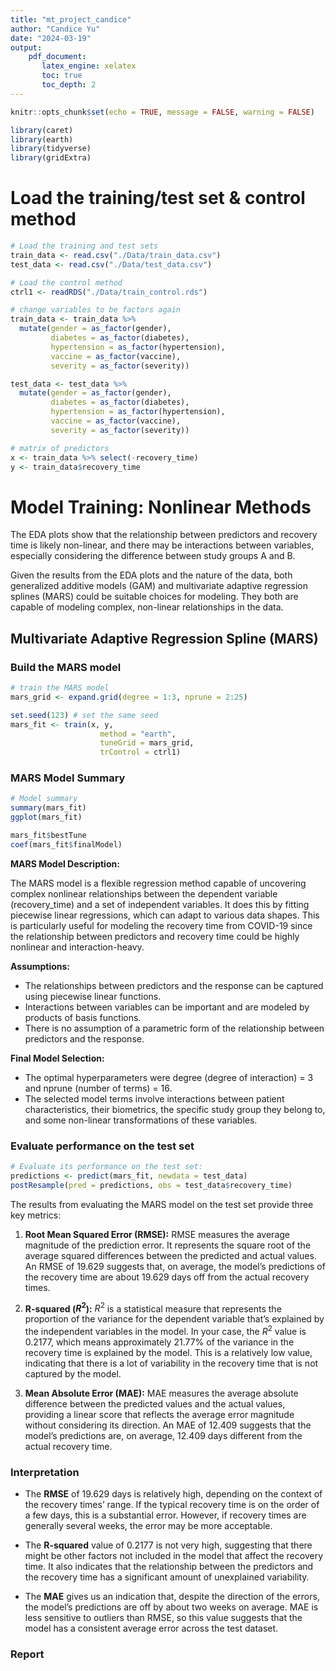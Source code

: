 ```yaml
---
title: "mt_project_candice"
author: "Candice Yu"
date: "2024-03-19"
output:
    pdf_document:
       latex_engine: xelatex
       toc: true
       toc_depth: 2
---
```

\newpage

```r
knitr::opts_chunk$set(echo = TRUE, message = FALSE, warning = FALSE)
```

```r
library(caret)
library(earth)
library(tidyverse)
library(gridExtra)
```

# Load the training/test set & control method
```r
# Load the training and test sets
train_data <- read.csv("./Data/train_data.csv")
test_data <- read.csv("./Data/test_data.csv")

# Load the control method
ctrl1 <- readRDS("./Data/train_control.rds")

# change variables to be factors again
train_data <- train_data %>%
  mutate(gender = as_factor(gender),
         diabetes = as_factor(diabetes),
         hypertension = as_factor(hypertension),
         vaccine = as_factor(vaccine),
         severity = as_factor(severity))

test_data <- test_data %>%
  mutate(gender = as_factor(gender),
         diabetes = as_factor(diabetes),
         hypertension = as_factor(hypertension),
         vaccine = as_factor(vaccine),
         severity = as_factor(severity))

# matrix of predictors
x <- train_data %>% select(-recovery_time)
y <- train_data$recovery_time

```


# Model Training: Nonlinear Methods

The EDA plots show that the relationship between predictors and recovery time is likely non-linear, and there may be interactions between variables, especially considering the difference between study groups A and B.

Given the results from the EDA plots and the nature of the data, both generalized additive models (GAM) and multivariate adaptive regression splines (MARS) could be suitable choices for modeling. They both are capable of modeling complex, non-linear relationships in the data. 


## Multivariate Adaptive Regression Spline (MARS)
### Build the MARS model
```r
# train the MARS model
mars_grid <- expand.grid(degree = 1:3, nprune = 2:25)

set.seed(123) # set the same seed
mars_fit <- train(x, y, 
                    method = "earth",
                    tuneGrid = mars_grid,
                    trControl = ctrl1)
```

### MARS Model Summary
```r
# Model summary
summary(mars_fit)
ggplot(mars_fit)

mars_fit$bestTune
coef(mars_fit$finalModel)
```

**MARS Model Description:**

The MARS model is a flexible regression method capable of uncovering complex nonlinear relationships between the dependent variable (recovery_time) and a set of independent variables. It does this by fitting piecewise linear regressions, which can adapt to various data shapes. This is particularly useful for modeling the recovery time from COVID-19 since the relationship between predictors and recovery time could be highly nonlinear and interaction-heavy.

**Assumptions:**

- The relationships between predictors and the response can be captured using piecewise linear functions.
- Interactions between variables can be important and are modeled by products of basis functions.
- There is no assumption of a parametric form of the relationship between predictors and the response.

**Final Model Selection:**

- The optimal hyperparameters were degree (degree of interaction) = 3 and nprune (number of terms) = 16.
- The selected model terms involve interactions between patient characteristics, their biometrics, the specific study group they belong to, and some non-linear transformations of these variables.


### Evaluate performance on the test set
```r
# Evaluate its performance on the test set:
predictions <- predict(mars_fit, newdata = test_data)
postResample(pred = predictions, obs = test_data$recovery_time)
```

The results from evaluating the MARS model on the test set provide three key metrics:

1. **Root Mean Squared Error (RMSE):** RMSE measures the average magnitude of the prediction error. It represents the square root of the average squared differences between the predicted and actual values. An RMSE of 19.629 suggests that, on average, the model's predictions of the recovery time are about 19.629 days off from the actual recovery times.

2. **R-squared ($R^2$):** $R^2$ is a statistical measure that represents the proportion of the variance for the dependent variable that's explained by the independent variables in the model. In your case, the $R^2$ value is 0.2177, which means approximately 21.77% of the variance in the recovery time is explained by the model. This is a relatively low value, indicating that there is a lot of variability in the recovery time that is not captured by the model.

3. **Mean Absolute Error (MAE):** MAE measures the average absolute difference between the predicted values and the actual values, providing a linear score that reflects the average error magnitude without considering its direction. An MAE of 12.409 suggests that the model's predictions are, on average, 12.409 days different from the actual recovery time.

### Interpretation

- The **RMSE** of 19.629 days is relatively high, depending on the context of the recovery times' range. If the typical recovery time is on the order of a few days, this is a substantial error. However, if recovery times are generally several weeks, the error may be more acceptable.

- The **R-squared** value of 0.2177 is not very high, suggesting that there might be other factors not included in the model that affect the recovery time. It also indicates that the relationship between the predictors and the recovery time has a significant amount of unexplained variability.

- The **MAE** gives us an indication that, despite the direction of the errors, the model's predictions are off by about two weeks on average. MAE is less sensitive to outliers than RMSE, so this value suggests that the model has a consistent average error across the test dataset.


### Report 


